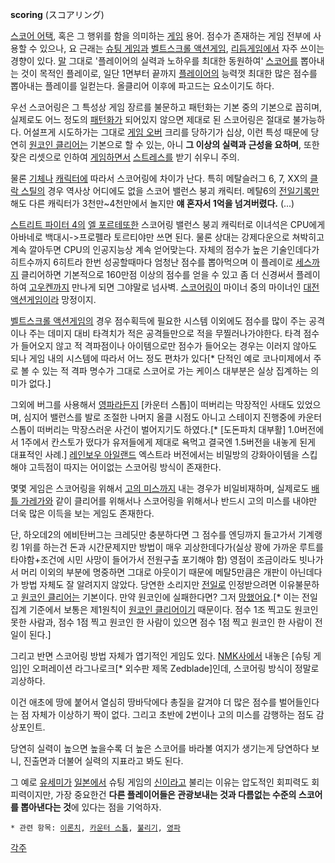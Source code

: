 '''scoring''' (スコアリング)

[[스코어 어택]], 혹은 그 행위를 함을 의미하는 [[게임]] 용어. 점수가 존재하는 게임 전부에 사용할 수 있으나, 요 근래는 [[슈팅 게임]]과 [[벨트스크롤 액션게임]], [[리듬게임]]에서 자주 쓰이는 경향이 있다.
[[말]] 그대로 '플레이어의 실력과 노하우를 최대한 동원하여' [[스코어]]를 뽑아내는 것이 목적인 플레이로, 일단 1면부터 끝까지 [[플레이어]]의 능력껏 최대한 많은 점수를 뽑아내는 플레이를 일컫는다. 올클리어 이후에 파고드는 요소이기도 하다.

우선 스코어링은 그 특성상 게임 장르를 불문하고 패턴화는 기본 중의 기본으로 꼽히며, 실제로도 어느 정도의 [[패턴화]]가 되어있지 않으면 제대로 된 스코어링은 절대로 불가능하다. 어설프게 시도하가는 그대로 [[게임 오버]] 크리를 당하기가 십상, 이런 특성 때문에 당연히 [[원코인 클리어]]는 기본으로 할 수 있는, 아니 '''그 이상의 실력과 근성을 요하며''', 또한 잦은 리셋으로 인하여 [[게임]]하면서 [[스트레스]]를 받기 쉬우니 주의.

물론 [[기체]]나 [[캐릭터]]에 따라서 스코어링에 차이가 난다. 특히 메탈슬러그 6, 7, XX의 [[클락 스틸]]의 경우 역사상 어디에도 없을 스코어 밸런스 붕괴 캐릭터. 메탈6의 [[전일기록]]만 해도 다른 캐릭터가 3천만~4천만에서 놀지만 '''얘 혼자서 1억을 넘겨버렸다.''' (...)

[[스트리트 파이터 4]]의 [[엘 포르테]]또한 스코어링 밸런스 붕괴 캐릭터로 이녀석은 CPU에게 아바네로 백대시->프로펠라 토르티야만 쓰면 된다. 물론 상대는 강제다운으로 쳐박히고 계속 깔아두면 CPU의 인공지능상 계속 얻어맞는다. 자체의 점수가 높은 기술인데다가 히트수까지 6히트라 한번 성공할때마다 엄청난 점수를 뽑아먹으며 이 플레이로 [[세스]]까지 클리어하면 기본적으로 160만점 이상의 점수를 얻을 수 있고 좀 더 신경써서 플레이하여 [[고우켄]]까지 만나게 되면 그야말로 넘사벽. [[스코어링]]이 마이너 중의 마이너인 [[대전액션게임]]이라 망정이지.

[[벨트스크롤 액션게임]]의 경우 점수획득에 필요한 시스템 이외에도 점수를 많이 주는 공격이나 주는 데미지 대비 타격치가 적은 공격들만으로 적을 무찔러나가야한다. 타격 점수가 들어오지 않고 적 격파점이나 아이템으로만 점수가 들어오는 경우는 이러지 않아도 되나 게임 내의 시스템에 따라서 어느 정도 편차가 있다[* 단적인 예로 코나미제에서 주로 볼 수 있는 적 격파 명수가 그대로 스코어로 가는 케이스 대부분은 실상 집계하는 의미가 없다.]

그외에 버그를 사용해서 [[영파]]라든지 [카운터 스톱]이 떠버리는 막장적인 사태도 있었으며, 심지어 밸런스를 발로 조절한 나머지 올클 시점도 아니고 스테이지 진행중에 카운터 스톱이 떠버리는 막장스러운 사건이 벌어지기도 하였다.[* [도돈파치 대부활] 1.0버전에서 1주에서 칸스토가 떴다가 유저들에게 제대로 욕먹고 결국엔 1.5버전을 내놓게 된게 대표적인 사례.] [[레인보우 아일랜드]] 엑스트라 버전에서는 비밀방의 강화아이템을 스킵해야 고득점이 따지는 어이없는 스코어링 방식이 존재한다.

몇몇 게임은 스코어링을 위해서 [[고의 미스]]까지 내는 경우가 비일비재하며, 실제로도 [[배틀 가레가]]와 같이 클리어를 위해서나 스코어링을 위해서나 반드시 고의 미스를 내야만 더욱 많은 이득을 보는 게임도 존재한다.

단, 하오데2의 에비탄버그는 크레딧만 충분하다면 그 점수를 엔딩까지 들고가서 기계랭킹 1위를 하는건 돈과 시간문제지만 방법이 매우 괴상한데다가(실상 꽝에 가까운 루트를 타야함+조건에 시민 사망이 들어가서 전원구출 포기해야 함) 영점이 조금이라도 빗나가서 머리 이외의 부분에 명중하면 그대로 아웃이기 때문에 메탈5만큼은 개판이 아닌데다가 방법 자체도 잘 알려지지 않았다. 당연한 소리지만 [[전일]]로 인정받으려면 이유불문하고 [[원코인 클리어]]는 기본이다. 만약 원코인에 실패한다면? 그저 [[망했어요]].[* 이는 전일 집계 기준에서 보통은 제1원칙이 [[원코인 클리어]]이기 때문이다. 점수 1조 찍고도 원코인 못한 사람과, 점수 1점 찍고 원코인 한 사람이 있으면 점수 1점 찍고 원코인 한 사람이 전일이 된다.]

그리고 반면 스코어링 방법 자체가 엽기적인 게임도 있다. [[NMK]]사에서 내놓은 [슈팅 게임]인 오퍼레이션 라그나로크[* 외수판 제목 Zedblade]인데, 스코어링 방식이 정말로 괴상하다.

{{{#!html
<script type="text/javascript" src="http://ext.nicovideo.jp/thumb_watch/sm549412"></script><noscript><a href="http://www.nicovideo.jp/watch/sm549412">【ニコニコ動画】オペレーションラグナロク　1面稼ぎプレイ</a></noscript>
}}}
이건 애초에 땅에 붙어서 열심히 땅바닥에다 총질을 갈겨야 더 많은 점수를 벌어들인다는 점 자체가 이상하기 짝이 없다. 그리고 초반에 2번이나 고의 미스를 감행하는 점도 감상포인트.

당연히 실력이 높으면 높을수록 더 높은 스코어를 바라볼 여지가 생기는게 당연하다 보니, 진출면과 더불어 실력의 지표라고 봐도 된다.

그 예로 [[유세미]]가 [[일본]]에서 슈팅 게임의 [[신]]이라고 불리는 이유는 압도적인 회피력도 회피력이지만, 가장 중요한건 '''다른 플레이어들은 관광보내는 것과 다름없는 수준의 스코어를 뽑아낸다는 것'''에 있다는 점을 기억하자.

 * 관련 항목: [[이론치]], [[카운터 스톱]], [[불리기]], [[영파]]

[[각주]]
